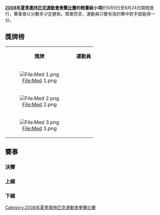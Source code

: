 {{2008年夏季奧林匹克運動會拳擊比賽}}

'''[[2008年夏季奧林匹克運動會拳擊比賽|2008年夏季奧林匹克運動會拳擊比賽]]的輕量級小項'''於8月9日至8月24日期間進行，賽事會以分數多少定勝負。簡單而言，運動員只要有效的擊中對手就能得一分。

== 獎牌榜 ==
{| class="wikitable"
|- bgcolor="#efefef"
| align="center"| '''獎牌'''
| align="center"| '''運動員'''
|-
| bgcolor="gold"  align="center"| [[File:Med_1.png|File:Med 1.png]]
|{{flagIOCathlete|[[阿列克谢·季先科|阿列克谢·季先科]]|RUS|2008年夏季}}
|-
| bgcolor="silver" align="center"| [[File:Med_2.png|File:Med 2.png]]
|{{flagIOCathlete|[[达乌达·索夫|达乌达·索夫]]|FRA|2008年夏季}}
|-
| rowspan=2 bgcolor="cc9966" align="center"| [[File:Med_3.png|File:Med 3.png]]
|{{flagIOCathlete|[[赫拉奇克·贾瓦赫扬|赫拉奇克·贾瓦赫扬]]|ARM|2008年夏季}}
|-
|{{flagIOCathlete|[[约丹尼斯·乌加斯|约丹尼斯·乌加斯]]|CUB|2008年夏季}}
|}

== 賽事 ==
=== 決賽 ===
{{4TeamBracket 
| RD1=4強
| RD2=決賽

| RD1-team1={{flagIOCathlete|[[赫拉奇克·贾瓦赫扬|赫拉奇克·贾瓦赫扬]]|ARM|2008年夏季}}
| RD1-score1=5
| RD1-team2='''{{flagIOCathlete|[[阿列克谢·季先科|阿列克谢·季先科]]|RUS|2008年夏季}}
| RD1-score2='''10

| RD1-team3={{flagIOCathlete|[[约丹尼斯·乌加斯|约丹尼斯·乌加斯]]|CUB|2008年夏季}}
| RD1-score3=8
| RD1-team4='''{{flagIOCathlete|[[达乌达·索夫|达乌达·索夫]]|FRA|2008年夏季}}
| RD1-score4='''15

| RD2-team1='''{{flagIOCathlete|[[阿列克谢·季先科|阿列克谢·季先科]]|RUS|2008年夏季}}
| RD2-score1='''11
| RD2-team2={{flagIOCathlete|[[达乌达·索夫|达乌达·索夫]]|FRA|2008年夏季}}
| RD2-score2=9
}}

=== 上線 ===
{{16TeamBracket-Compact-NoSeeds-Byes
| RD1=32強
| RD2=16強
| RD3=8強
| RD4=4強

| team-width=175
| score-width=20

| RD1-team11={{flagIOCathlete|[[埃韦尔顿·洛佩斯|埃韦尔顿·洛佩斯]]|BRA|2008年夏季}}
| RD1-score11=7
| RD1-team12='''{{flagIOCathlete|[[阿瑟尔别克·塔拉斯巴耶夫|阿瑟尔别克·塔拉斯巴耶夫]]|KGZ|2008年夏季}}'''
| RD1-score12='''9'''

| RD1-team13='''{{flagIOCathlete|[[安东尼·利特尔|安东尼·利特尔]]|AUS|2008年夏季}}'''
| RD1-score13='''14'''
| RD1-team14={{flagIOCathlete|[[朱利叶斯·蒙耶莱莱·因东戈|朱利叶斯·蒙耶莱莱·因东戈]]|NAM|2008年夏季}}
| RD1-score14=2

| RD1-team15='''{{flagIOCathlete|[[阿列克谢·季先科|阿列克谢·季先科]]|RUS|2008年夏季}}'''
| RD1-score15='''10'''
| RD1-team16={{flagIOCathlete|[[赛菲丁·纳杰马维|赛菲丁·纳杰马维]]|TUN|2008年夏季}}
| RD1-score16=2

| RD2-team01='''{{flagIOCathlete|[[白种燮|白种燮]]|KOR|2008年夏季}}'''
| RD2-score01='''10'''
| RD2-team02={{flagIOCathlete|[[披猜·沙育达|披猜·沙育达]]|THA|2008年夏季}}
| RD2-score02=4

| RD2-team03={{flagIOCathlete|[[拉希德·奥拉瓦莱·拉瓦尔|拉希德·奥拉瓦莱·拉瓦尔]]|NGR|2008年夏季}}
| RD2-score03=0
| RD2-team04='''{{flagIOCathlete|[[赫拉奇克·贾瓦赫扬|赫拉奇克·贾瓦赫扬]]|ARM|2008年夏季}}'''
| RD2-score04='''12'''

| RD2-team05={{flagIOCathlete|'''[[达莱斯·佩雷斯|达莱斯·佩雷斯]]'''|COL|2008年夏季}}
| RD2-score05='''15'''
| RD2-team06={{flagIOCathlete|[[阿瑟尔别克·塔拉斯巴耶夫|阿瑟尔别克·塔拉斯巴耶夫]]|KGZ|2008年夏季}}
| RD2-score06=4

| RD2-team07={{flagIOCathlete|[[安东尼·利特尔|安东尼·利特尔]]|AUS|2008年夏季}}
| RD2-score07=3
| RD2-team08={{flagIOCathlete|'''[[阿列克谢·季先科|阿列克谢·季先科]]'''|RUS|2008年夏季}}
| RD2-score08='''11'''

| RD3-team01={{flagIOCathlete|[[白种燮|白种燮]]|KOR|2008年夏季}}
| RD3-score01= 
| RD3-team02='''{{flagIOCathlete|[[赫拉奇克·贾瓦赫扬|赫拉奇克·贾瓦赫扬]]|ARM|2008年夏季}}'''
| RD3-score02='''WO'''

| RD3-team03={{flagIOCathlete|[[达莱斯·佩雷斯|达莱斯·佩雷斯]]|COL|2008年夏季}}
| RD3-score03=5
| RD3-team04='''{{flagIOCathlete|[[阿列克谢·季先科|阿列克谢·季先科]]|RUS|2008年夏季}}'''
| RD3-score04='''13'''

| RD4-team01={{flagIOCathlete|[[赫拉奇克·贾瓦赫扬|赫拉奇克·贾瓦赫扬]]|ARM|2008年夏季}}
| RD4-score01=5
| RD4-team02='''{{flagIOCathlete|[[阿列克谢·季先科|阿列克谢·季先科]]|RUS|2008年夏季}}'''
| RD4-score02='''10'''

}}

=== 下線 ===
{{16TeamBracket-Compact-NoSeeds-Byes
| RD1=32強
| RD2=16強
| RD3=8強
| RD4=4強

| team-width=175
| score-width=20

| RD1-team01='''{{flagIOCathlete|[[多梅尼科·瓦伦蒂诺|多梅尼科·瓦伦蒂诺]]|ITA|2008年夏季}}'''
| RD1-score01='''15'''
| RD1-team02={{flagIOCathlete|[[塔希尔·塔姆萨马尼|塔希尔·塔姆萨马尼]]|MAR|2008年夏季}}
| RD1-score02=4

| RD1-team03={{flagIOCathlete|[[哈姆扎·卡拉穆|哈姆扎·卡拉穆]]|ALG|2008年夏季}}
| RD1-score03=3
| RD1-team04='''{{flagIOCathlete|[[约丹尼斯·乌加斯|约丹尼斯·乌加斯]]|CUB|2008年夏季}}'''
| RD1-score04='''21'''

| RD1-team05='''{{flagIOCathlete|[[杰奥尔吉安·波佩斯库|杰奥尔吉安·波佩斯库]]|ROU|2008年夏季}}'''
| RD1-score05='''20'''
| RD1-team06={{flagIOCathlete|[[萨达姆·阿里|萨达姆·阿里]]|USA|2008年夏季}}
| RD1-score06=5

| RD1-team07={{flagIOCathlete|[[苏卢尼艾纳·拉扎纳德拉库图|苏卢尼艾纳·拉扎纳德拉库图]]|MAD|2008年夏季}}
| RD1-score07=2
| RD1-team08='''{{flagIOCathlete|[[弗朗西斯科·哈维尔·巴尔加斯|弗朗西斯科·哈维尔·巴尔加斯]]|MEX|2008年夏季}}'''
| RD1-score08='''9'''


| RD1-team09='''{{flagIOCathlete|[[达乌达·索夫|达乌达·索夫]]|FRA|2008年夏季}}'''
| RD1-score09='''13'''
| RD1-team10={{flagIOCathlete|[[金成国|金成国]]|PRK|2008年夏季}}
| RD1-score10=3

| RD1-team11={{flagIOCathlete|[[奥努尔·希帕尔|奥努尔·希帕尔]]|TUR|2008年夏季}}
| RD1-score11=3
| RD1-team12='''{{flagIOCathlete|[[何塞·佩德拉萨·冈萨雷斯|何塞·佩德拉萨·冈萨雷斯]]|PUR|2008年夏季}}'''
| RD1-score12='''10'''

| RD1-team13={{flagIOCathlete|[[亚历山大·克柳奇科|亚历山大·克柳奇科]]|UKR|2008年夏季}}
| RD1-score13=8
| RD1-team14='''{{flagIOCathlete|[[胡青|胡青]]|CHN|2008年夏季}}'''
| RD1-score14='''10'''

| RD1-team15={{flagIOCathlete|[[米克洛什·沃尔高|米克洛什·沃尔高]]|HUN|2008年夏季}}
| RD1-score15=3
| RD1-team16='''{{flagIOCathlete|[[梅烈·阿克沙洛夫|梅烈·阿克沙洛夫]]|KAZ|2008年夏季}}'''
| RD1-score16='''12'''

| RD2-team01={{flagIOCathlete|[[多梅尼科·瓦伦蒂诺|多梅尼科·瓦伦蒂诺]]|ITA|2008年夏季}}
| RD2-score01=2
| RD2-team02={{flagIOCathlete|'''[[约丹尼斯·乌加斯|约丹尼斯·乌加斯]]'''|CUB|2008年夏季}}
| RD2-score02='''10'''

| RD2-team03={{flagIOCathlete|'''[[杰奥尔吉安·波佩斯库|杰奥尔吉安·波佩斯库]]'''|ROU|2008年夏季}}
| RD2-score03='''14'''
| RD2-team04={{flagIOCathlete|[[弗朗西斯科·哈维尔·巴尔加斯|弗朗西斯科·哈维尔·巴尔加斯]]|MEX|2008年夏季}}
| RD2-score04=4

| RD2-team05={{flagIOCathlete|'''[[达乌达·索夫|达乌达·索夫]]'''|FRA|2008年夏季}}
| RD2-score05='''13'''
| RD2-team06={{flagIOCathlete|[[何塞·佩德拉萨·冈萨雷斯|何塞·佩德拉萨·冈萨雷斯]]|PUR|2008年夏季}}
| RD2-score06=9

| RD2-team07='''{{flagIOCathlete|[[胡青|胡青]]|CHN|2008年夏季}}'''
| RD2-score07='''11
| RD2-team08={{flagIOCathlete|[[梅烈·阿克沙洛夫|梅烈·阿克沙洛夫]]|KAZ|2008年夏季}}
| RD2-score08=7

| RD3-team01='''{{flagIOCathlete|[[约丹尼斯·乌加斯|约丹尼斯·乌加斯]]|CUB|2008年夏季}}'''
| RD3-score01='''11
| RD3-team02={{flagIOCathlete|[[杰奥尔吉安·波佩斯库|杰奥尔吉安·波佩斯库]]|ROU|2008年夏季}}
| RD3-score02=7

| RD3-team03='''{{flagIOCathlete|[[达乌达·索夫|达乌达·索夫]]|FRA|2008年夏季}}'''
| RD3-score03='''9
| RD3-team04={{flagIOCathlete|[[胡青|胡青]]|CHN|2008年夏季}}
| RD3-score04=6

| RD4-team01={{flagIOCathlete|[[约丹尼斯·乌加斯|约丹尼斯·乌加斯]]|CUB|2008年夏季}}
| RD4-score01=8
| RD4-team02='''{{flagIOCathlete|[[达乌达·索夫|达乌达·索夫]]|FRA|2008年夏季}}'''
| RD4-score02='''15'''

}}

[[Category:2008年夏季奧林匹克運動會拳擊比賽|Category:2008年夏季奧林匹克運動會拳擊比賽]]